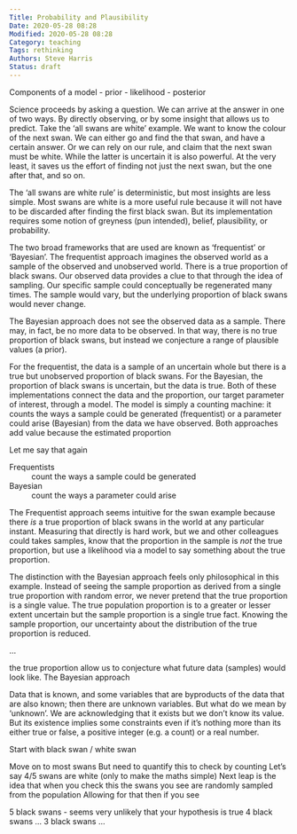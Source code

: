 ```yaml
---
Title: Probability and Plausibility
Date: 2020-05-28 08:28
Modified: 2020-05-28 08:28
Category: teaching
Tags: rethinking
Authors: Steve Harris
Status: draft
---
```


Components of a model
- prior
- likelihood
- posterior

Science proceeds by asking a question. We can arrive at the answer in one of two ways. By directly observing, or by some insight that allows us to predict. Take the 'all swans are white' example. We want to know the colour of the next swan. We can either go and find the that swan, and have a certain answer. Or we can rely on our rule, and claim that the next swan must be white. While the latter is uncertain it is also powerful. At the very least, it saves us the effort of finding not just the next swan, but the one after that, and so on.

The 'all swans are white rule' is deterministic, but most insights are less simple. Most swans are white is a more useful rule because it will not have to be discarded after finding the first black swan. But its implementation requires some notion of greyness (pun intended), belief, plausibility, or probability. 

The two broad frameworks that are used are known as 'frequentist' or 'Bayesian'. The frequentist approach imagines the observed world as a sample of the observed and unobserved world. There is a true proportion of black swans. Our observed data provides a clue to that through the idea of sampling. Our specific sample could conceptually be regenerated many times. The sample would vary, but the underlying proportion of black swans would never change.

The Bayesian approach does not see the observed data as a sample. There may, in fact, be no more data to be observed. In that way, there is no true proportion of black swans, but instead we conjecture a range of plausible values (a prior).


For the frequentist, the data is a sample of an uncertain whole but there is a true but unobserved proportion of black swans. For the Bayesian, the proportion of black swans is uncertain, but the data is true. Both of these implementations connect the data and the proportion, our target parameter of interest, through a model. The model is simply a counting machine: it counts the ways a sample could be generated (frequentist) or a parameter could arise (Bayesian) from the data we have observed. Both approaches add value because the estimated proportion 

Let me say that again

Frequentists
: count the ways a sample could be generated

Bayesian
: count the ways a parameter could arise

The Frequentist approach seems intuitive for the swan example because there _is_ a true proportion of black swans in the world at any particular instant. Measuring that directly is hard work, but we and other colleagues could takes samples, know that the proportion in the sample is _not_ the true proportion, but use a likelihood via a model to say something about the true proportion.

The distinction with the Bayesian approach feels only philosophical in this example. Instead of seeing the sample proportion as derived from a single true proportion with random error, we never pretend that the true proportion is a single value. The true population proportion is to a greater or lesser extent uncertain but the sample proportion is a single true fact. Knowing the sample proportion, our uncertainty about the distribution of the true proportion is reduced.


... 

the true proportion allow us to conjecture what future data (samples) would look like. The Bayesian approach 


Data that is known, and some variables that are byproducts of the data that are also known; then there are unknown variables. But what do we mean by 'unknown'. We are acknowledging that it exists but we don't know its value. But its existence implies some constraints even if it's nothing more than its either true or false, a positive integer (e.g. a count) or a real number.

Start with black swan / white swan


Move on to most swans
But need to quantify this to check by counting
Let's say 4/5 swans are white (only to make the maths simple)
Next leap is the idea that when you check this the swans you see are randomly sampled from the population
Allowing for that then if you see

5 black swans - seems very unlikely that your hypothesis is true
4 black swans ...
3 black swans ...

